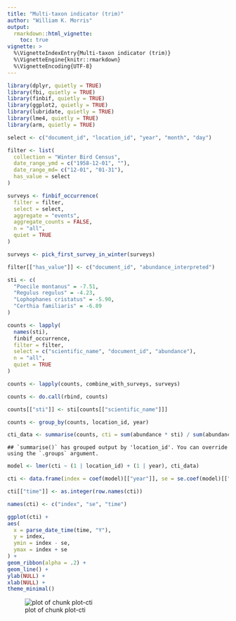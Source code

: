 ```yaml
---
title: "Multi-taxon indicator (trim)"
author: "William K. Morris"
output: 
  rmarkdown::html_vignette:
    toc: true
vignette: >
  %\VignetteIndexEntry{Multi-taxon indicator (trim)}
  %\VignetteEngine{knitr::rmarkdown}
  %\VignetteEncoding{UTF-8}
---
```





```r
library(dplyr, quietly = TRUE)
library(fbi, quietly = TRUE)
library(finbif, quietly = TRUE)
library(ggplot2, quietly = TRUE)
library(lubridate, quietly = TRUE)
library(lme4, quietly = TRUE)
library(arm, quietly = TRUE)
```


```r
select <- c("document_id", "location_id", "year", "month", "day")
```


```r
filter <- list(
  collection = "Winter Bird Census",
  date_range_ymd = c("1958-12-01", ""),
  date_range_md= c("12-01", "01-31"),
  has_value = select
)
```


```r
surveys <- finbif_occurrence(
  filter = filter,
  select = select,
  aggregate = "events",
  aggregate_counts = FALSE,
  n = "all",
  quiet = TRUE
)
```


```r
surveys <- pick_first_survey_in_winter(surveys)
```


```r
filter[["has_value"]] <- c("document_id", "abundance_interpreted")
```


```r
sti <- c(
  "Poecile montanus" = -7.51,
  "Regulus regulus" = -4.23,
  "Lophophanes cristatus" = -5.90,
  "Certhia familiaris" = -6.89
)
```


```r
counts <- lapply(
  names(sti),
  finbif_occurrence,
  filter = filter,
  select = c("scientific_name", "document_id", "abundance"),
  n = "all",
  quiet = TRUE
)
```


```r
counts <- lapply(counts, combine_with_surveys, surveys)

counts <- do.call(rbind, counts)

counts[["sti"]] <- sti[counts[["scientific_name"]]]

counts <- group_by(counts, location_id, year)
```


```r
cti_data <- summarise(counts, cti = sum(abundance * sti) / sum(abundance))
```

```
## `summarise()` has grouped output by 'location_id'. You can override using the `.groups` argument.
```

```r
model <- lmer(cti ~ (1 | location_id) + (1 | year), cti_data)
```


```r
cti <- data.frame(index = coef(model)[["year"]], se = se.coef(model)[["year"]])

cti[["time"]] <- as.integer(row.names(cti))

names(cti) <- c("index", "se", "time")
```


```r
ggplot(cti) +
aes(
  x = parse_date_time(time, "Y"),
  y = index,
  ymin = index - se,
  ymax = index + se
) +
geom_ribbon(alpha = .2) +
geom_line() +
ylab(NULL) +
xlab(NULL) +
theme_minimal()
```

![plot of chunk plot-cti](figure/plot-cti-1.png)
